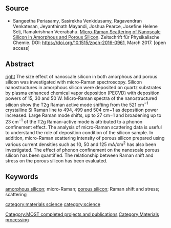{{MOST}}

{{Pearce-pubs}}

==Source==
*  Sangeetha Periasamy, Sasirekha Venkidusamy, Ragavendran Venkatesan, Jeyanthinath Mayandi, Joshua Pearce, Josefine Helene Selj, Ramakrishnan Veerabahu.  [https://doi.org/10.1515/zpch-2016-0961 Micro-Raman Scattering of Nanoscale Silicon in Amorphous and Porous Silicon]. Zeitschrift für Physikalische Chemie. DOI: https://doi.org/10.1515/zpch-2016-0961, March 2017. [open access]

==Abstract==
[[image:Porous-si.png|right]]
The size effect of nanoscale silicon in both amorphous and porous silicon was investigated with micro-Raman spectroscopy. Silicon nanostructures in amorphous silicon were deposited on quartz substrates by plasma enhanced chemical vapor deposition (PECVD) with deposition powers of 15, 30 and 50 W. Micro-Raman spectra of the nanostructured silicon show the T2g Raman active mode shifting from the 521 cm<sup>−1</sup> crystalline Si Raman line to 494, 499 and 504 cm−1 as deposition power increased. Large Raman mode shifts, up to 27 cm−1 and broadening up to 23 cm<sup>−1</sup> of the T2g Raman-active mode is attributed to a phonon confinement effect. The analysis of micro-Raman scattering data is useful to understand the role of deposition condition of the silicon sample. In addition, micro-Raman scattering intensity of porous silicon prepared using various current densities such as 10, 50 and 125 mA/cm<sup>2</sup> has also been investigated. The effect of phonon confinement on the nanoscale porous silicon has been quantified. The relationship between Raman shift and stress on the porous silicon has been evaluated.

==Keywords==
[[amorphous silicon]]; micro-Raman; [[porous silicon]]; Raman shift and stress; scattering

[[Category:MOST completed projects and publications]]
[[Category:Materials processing]]
[[category:materials science]]
[[category:science]]